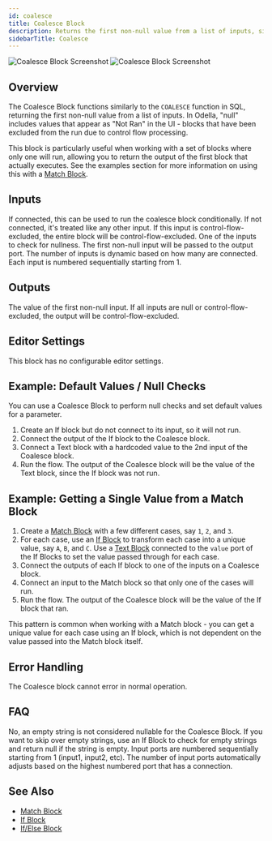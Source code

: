 ```yaml
---
id: coalesce
title: Coalesce Block
description: Returns the first non-null value from a list of inputs, similar to SQL's COALESCE function
sidebarTitle: Coalesce
---
```


<Frame>
  <img src="/block-reference/assets/coalesce_light.png" alt="Coalesce Block Screenshot" className="block dark:hidden" />
  <img src="/block-reference/assets/coalesce_dark.png" alt="Coalesce Block Screenshot" className="hidden dark:block" />
</Frame>


## Overview
The Coalesce Block functions similarly to the `COALESCE` function in SQL, returning the first non-null value from a list of inputs. In Odella, "null" includes values that appear as "Not Ran" in the UI - blocks that have been excluded from the run due to control flow processing.

This block is particularly useful when working with a set of blocks where only one will run, allowing you to return the output of the first block that actually executes. See the examples section for more information on using this with a [Match Block](/block-reference/logic/match).

## Inputs

<ParamField path="conditional" type="boolean">
  If connected, this can be used to run the coalesce block conditionally. If not connected, it's treated like any other input. If this input is control-flow-excluded, the entire block will be control-flow-excluded.
</ParamField>

<ParamField path="input[i]" type="any">
  One of the inputs to check for nullness. The first non-null input will be passed to the output port. The number of inputs is dynamic based on how many are connected. Each input is numbered sequentially starting from 1.
</ParamField>

## Outputs

<ResponseField name="output" type="any">
  The value of the first non-null input. If all inputs are null or control-flow-excluded, the output will be control-flow-excluded.
</ResponseField>

## Editor Settings

This block has no configurable editor settings.

## Example: Default Values / Null Checks

You can use a Coalesce Block to perform null checks and set default values for a parameter.

1. Create an If block but do not connect to its input, so it will not run.
2. Connect the output of the If block to the Coalesce block.
3. Connect a Text block with a hardcoded value to the 2nd input of the Coalesce block.
4. Run the flow. The output of the Coalesce block will be the value of the Text block, since the If block was not run.

## Example: Getting a Single Value from a Match Block

1. Create a [Match Block](/block-reference/logic/match) with a few different cases, say `1`, `2`, and `3`.
2. For each case, use an [If Block](/block-reference/logic/if) to transform each case into a unique value, say `A`, `B`, and `C`. Use a [Text Block](/block-reference/data/text) connected to the `value` port of the If Blocks to set the value passed through for each case.
3. Connect the outputs of each If block to one of the inputs on a Coalesce block.
4. Connect an input to the Match block so that only one of the cases will run.
5. Run the flow. The output of the Coalesce block will be the value of the If block that ran.

This pattern is common when working with a Match block - you can get a unique value for each case using an If block, which is not dependent on the value passed into the Match block itself.

## Error Handling

The Coalesce block cannot error in normal operation.

## FAQ

<AccordionGroup>
  <Accordion title="Will an empty string be passed over?">
    No, an empty string is not considered nullable for the Coalesce Block. If you want to skip over empty strings, use an If Block to check for empty strings and return null if the string is empty.
  </Accordion>

  <Accordion title="How are inputs numbered?">
    Input ports are numbered sequentially starting from 1 (input1, input2, etc). The number of input ports automatically adjusts based on the highest numbered port that has a connection.
  </Accordion>
</AccordionGroup>

## See Also

- [Match Block](/block-reference/logic/match)
- [If Block](/block-reference/logic/if)
- [If/Else Block](/block-reference/logic/if-else)
